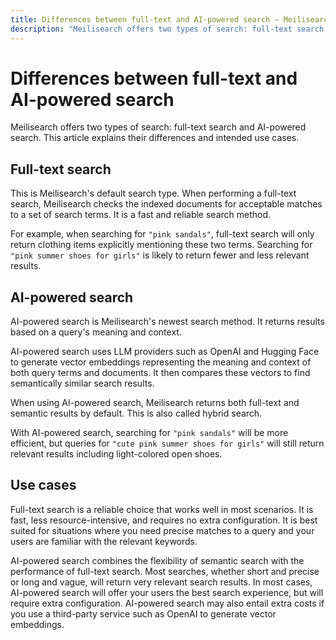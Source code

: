 ```yaml
---
title: Differences between full-text and AI-powered search — Meilisearch documentation
description: "Meilisearch offers two types of search: full-text search and AI-powered search. This article explains their differences and intended use cases."
---
```


# Differences between full-text and AI-powered search <NoticeTag type="experimental" label="experimental" />

Meilisearch offers two types of search: full-text search and AI-powered search. This article explains their differences and intended use cases.

## Full-text search

This is Meilisearch's default search type. When performing a full-text search, Meilisearch checks the indexed documents for acceptable matches to a set of search terms. It is a fast and reliable search method.

For example, when searching for `"pink sandals"`, full-text search will only return clothing items explicitly mentioning these two terms. Searching for `"pink summer shoes for girls"` is likely to return fewer and less relevant results.

## AI-powered search

AI-powered search is Meilisearch's newest search method. It returns results based on a query's meaning and context.

AI-powered search uses LLM providers such as OpenAI and Hugging Face to generate vector embeddings representing the meaning and context of both query terms and documents. It then compares these vectors to find semantically similar search results.

When using AI-powered search, Meilisearch returns both full-text and semantic results by default. This is also called hybrid search.

With AI-powered search, searching for `"pink sandals"` will be more efficient, but queries for `"cute pink summer shoes for girls"` will still return relevant results including light-colored open shoes.

## Use cases

Full-text search is a reliable choice that works well in most scenarios. It is fast, less resource-intensive, and requires no extra configuration. It is best suited for situations where you need precise matches to a query and your users are familiar with the relevant keywords.

AI-powered search combines the flexibility of semantic search with the performance of full-text search. Most searches, whether short and precise or long and vague, will return very relevant search results. In most cases, AI-powered search will offer your users the best search experience, but will require extra configuration. AI-powered search may also entail extra costs if you use a third-party service such as OpenAI to generate vector embeddings.
